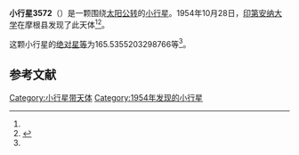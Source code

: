 {{Infobox planet
| bgcolour = #FFFFC0
| name = 3572 Leogoldberg
| symbol = 
| image = 
| caption = 
| discovery = yes
| discovery_ref = 
| discoverer = [[印第安纳大学|印第安纳大学]]
| discovery_site = [[摩根县|摩根县]] 
| discovered = 1954年10月28日
| designations = yes
| mp_name = 
| named_after = 
| alt_names = 1954 UJ2/ 1967 TB / 1969 AE1 / 1971 OT1 / 1981 WJ2 / 1985 TX3
| mp_category = [[主带小行星|主带小行星]]
| orbit_ref = <ref name="a">[http://ssd.jpl.nasa.gov/sbdb.cgi?sstr=3572 3572 Leogoldberg] {{Wayback|url=http://ssd.jpl.nasa.gov/sbdb.cgi?sstr=3572 |date=20200918005555 }}，小行星數據庫瀏覽器（JPL Small-Body Database Browser）－[[美国国家航空航天局|美国国家航空航天局]]喷气推进实验室</ref>
| epoch = 2456400.5 (2013年4月18日更新)
| aphelion = {{convert|3.069388549367833|AU|km|3|abbr=on|lk=out}}
| perihelion = {{convert|2.331841033464861|AU|km|3|abbr=on}}
| semimajor = {{convert|2.700614791416347|AU|km|3|abbr=on}}
| eccentricity = 0.13655178
| period = 1621.034992 [[日|日]]<br />4.44[[儒略年|儒略年]]
| avg_speed = 
| inclination = 3.413514403488622
| asc_node = 232.728504501637
| mean_anomaly = 
| arg_peri = 165.5355203298766
| satellites = 
| physical_characteristics = yes
| dimensions = 
| mass = 
| density = 
| surface_grav = 
| escape_velocity = 
| sidereal_day = 
| axial_tilt = 
| pole_ecliptic_lat = 
| pole_ecliptic_lon = 
| albedo = 
| temperatures= 
| temp_name1 = 
| mean_temp_1 = 
| max_temp_1 = 
| temp_name2 = 
| max_temp_2 = 
| spectral_type = 
| abs_magnitude = 165.5355203298766
}}

'''小行星3572'''（{{lang-en|3572 Leogoldberg}}）是一颗围绕[[太阳|太阳]][[公转|公转]]的[[小行星|小行星]]。1954年10月28日，[[印第安纳大学|印第安纳大学]]在摩根县发现了此天体<ref name="a" /><ref>{{cite news|title=小行星列表|url=http://cfa-www.harvard.edu/iau/lists/NumberedMPs.txt|accessdate=2013-07-08|newspaper=哈佛大学|archive-date=2008-05-17|archive-url=https://web.archive.org/web/20080517010638/http://cfa-www.harvard.edu/iau/lists/NumberedMPs.txt|dead-url=no}}</ref>。

这颗小行星的[[绝对星等|绝对星等]]为165.5355203298766等<ref name="a" />。

==参考文献==
{{reflist}}
{{Minor Planet Number|[[小行星3571|小行星3571]]|[[小行星3573|小行星3573]]}}

{{小天体}}

[[Category:小行星带天体|Category:小行星带天体]]
[[Category:1954年发现的小行星|Category:1954年发现的小行星]]

{{asteroid-stub}}